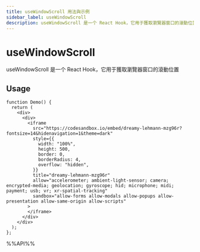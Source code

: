 ```yaml
---
title: useWindowScroll 用法與示例
sidebar_label: useWindowScroll
description: useWindowScroll 是一个 React Hook，它用于獲取瀏覽器窗口的滾動位置。 本文介紹其用法、最佳實踐與代碼示例。
---
```

# useWindowScroll

useWindowScroll 是一个 React Hook，它用于獲取瀏覽器窗口的滾動位置

## Usage

```tsx live
function Demo() {
  return (
    <div>
      <div>
        <iframe
          src="https://codesandbox.io/embed/dreamy-lehmann-mzg96r?fontsize=14&hidenavigation=1&theme=dark"
          style={{
            width: "100%",
            height: 500,
            border: 0,
            borderRadius: 4,
            overflow: "hidden",
          }}
          title="dreamy-lehmann-mzg96r"
          allow="accelerometer; ambient-light-sensor; camera; encrypted-media; geolocation; gyroscope; hid; microphone; midi; payment; usb; vr; xr-spatial-tracking"
          sandbox="allow-forms allow-modals allow-popups allow-presentation allow-same-origin allow-scripts"
        >
        </iframe>
      </div>
    </div>
  );
};

```

%%API%%